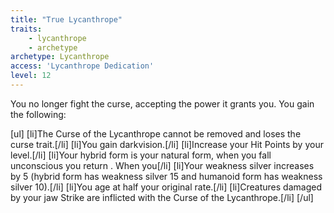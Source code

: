 ```yaml
---
title: "True Lycanthrope"
traits:
    - lycanthrope
    - archetype
archetype: Lycanthrope
access: 'Lycanthrope Dedication'
level: 12
---
```


You no longer fight the curse, accepting the power it grants you. You gain the following:

[ul]
[li]The Curse of the Lycanthrope cannot be removed and loses the curse trait.[/li]
[li]You gain darkvision.[/li]
[li]Increase your Hit Points by your level.[/li]
[li]Your hybrid form is your natural form, when you fall unconscious you return . When you[/li]
[li]Your weakness silver increases by 5 (hybrid form has weakness silver 15 and humanoid form has weakness silver 10).[/li]
[li]You age at half your original rate.[/li]
[li]Creatures damaged by your jaw Strike are inflicted with the Curse of the Lycanthrope.[/li]
[/ul]